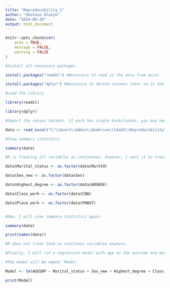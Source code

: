 ```yaml
---
title: "Reproducibility_1"
author: "Omotayo Olaoye"
date: "2024-09-20"
output: html_document
---
```


```r
knitr::opts_chunk$set(
	echo = TRUE,
	message = FALSE,
	warning = FALSE
)
```


```r

#Install all necessary packages 

install.packages("readxl") #Necessary to read in the data from excel

install.packages("dplyr") #Necessary to delete columns later on in the code

#Load the library

library(readxl)

library(dplyr)

```


```r

#Import the census dataset. If path has single backslashes, you may need to double them so R reads them. 

data <- read_excel("C:\\Users\\Admin\\OneDrive\\CAnD3\\Reproducibility\\Reproducibility_1\\Census_mini.xlsx")

```


```r
#View summary statistics

summary(data)

#R is treating all variables as continuous. However, I want it to treat all variables as factors except age. Hence, I will convert all 5 variables (except age) to factor variables and rename them in the same line of code. 

data$Marital_status <- as.factor(data$MarStH)

data$Sex_new <- as.factor(data$Sex)

data$Highest_degree <- as.factor(data$HDGREE)

data$Class_work <- as.factor(data$COW)

data$Place_work <- as.factor(data$POWST)


#Now, I will view summary statistics again 

summary(data)

print(names(data))

#R does not treat them as continous variables anymore.

#Finally, I will run a regression model with age as the outcome and marital status as the exposure and other variables as confounders included in the model. This is not an ideal research question. It is only being used for the purpose of this assignment. 

#The model will be named 'Model'

Model <- lm(AGEGRP ~ Marital_status + Sex_new + Highest_degree + Class_work + Place_work, data = data)

print(Model)


```

